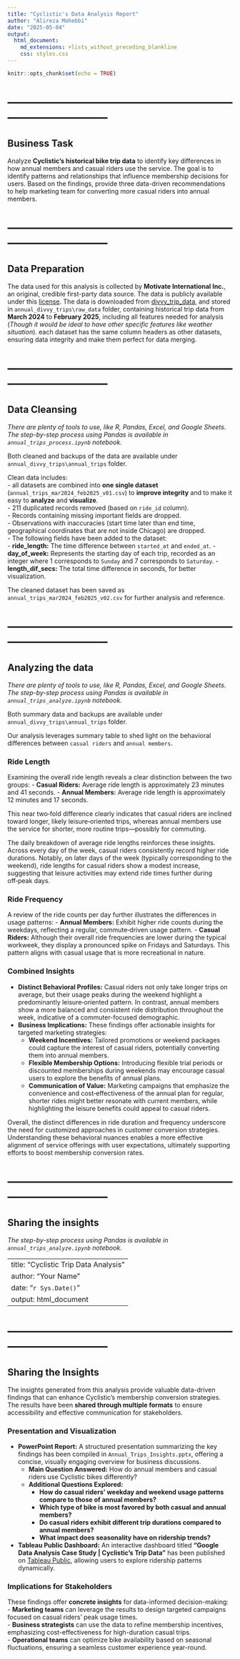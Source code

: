 ---
title: "Cyclistic's Data Analysis Report"
author: "Alireza Mohebbi"
date: "2025-05-04"
output: 
  html_document:
    md_extensions: +lists_without_preceding_blankline
    css: styles.css
---



```{r setup, include=FALSE}
knitr::opts_chunk$set(echo = TRUE)
```

# ------------------------------------------------------------------------------

## Business Task

Analyze **Cyclistic’s historical bike trip data** to identify key differences in how annual members and casual riders use the service. The goal is to identify patterns and relationships that influence membership decisions for users. Based on the findings, provide three data-driven recommendations to help marketing team for converting more casual riders into annual members.

# ------------------------------------------------------------------------------

## Data Preparation

The data used for this analysis is collected by **Motivate International Inc.**, an original, credible first-party data source. The data is publicly available under this [license](https://divvybikes.com/data-license-agreement). The data is downloaded from [divvy_trip_data](https://divvy-tripdata.s3.amazonaws.com/index.html), and stored in `annual_divvy_trips\raw_data` folder, containing historical trip data from **March 2024** to **February 2025**, including all features needed for analysis (_Though it would be ideal to have other specific features like weather situation_). each dataset has the same column headers as other datasets, ensuring data integrity and make them perfect for data merging.

# ------------------------------------------------------------------------------

## Data Cleansing

_There are plenty of tools to use, like R, Pandas, Excel, and Google Sheets. The step-by-step process using Pandas is available in `annual_trips_process.ipynb` notebook._

Both cleaned and backups of the data are available under `annual_divvy_trips\annual_trips` folder.

Clean data includes:  
- all datasets are combined into **one single dataset** (`annual_trips_mar2024_feb2025_v01.csv`) to **improve integrity** and to make it easy to **analyze** and **visualize**.  
- 211 duplicated records removed (based on `ride_id` column).  
- Records containing missing important fields are dropped.  
- Observations with inaccuracies (start time later than end time, geographical coordinates that are not inside Chicago) are dropped.  
- The following fields have been added to the dataset:  
  - **ride_length:** The time difference between `started_at` and `ended_at`.
  - **day_of_week:** Represents the starting day of each trip, recorded as an integer where 1 corresponds to `Sunday` and 7 corresponds to `Saturday`.
  - **length_dif_secs:** The total time difference in seconds, for better visualization.

The cleaned dataset has been saved as `annual_trips_mar2024_feb2025_v02.csv` for further analysis and reference.  

# ------------------------------------------------------------------------------

## Analyzing the data
_There are plenty of tools to use, like R, Pandas, Excel, and Google Sheets. The step-by-step process using Pandas is available in `annual_trips_analyze.ipynb` notebook._

Both summary data and backups are available under `annual_divvy_trips\annual_trips` folder.


Our analysis leverages summary table to shed light on the behavioral differences between `casual riders` and `annual members`.

### Ride Length

Examining the overall ride length reveals a clear distinction between the two groups:
- **Casual Riders:** Average ride length is approximately 23 minutes and 41 seconds.
- **Annual Members:** Average ride length is approximately 12 minutes and 17 seconds.

This near two‑fold difference clearly indicates that casual riders are inclined toward longer, likely leisure‑oriented trips, whereas annual members use the service for shorter, more routine trips—possibly for commuting.

The daily breakdown of average ride lengths reinforces these insights. Across every day of the week, casual riders consistently record higher ride durations. Notably, on later days of the week (typically corresponding to the weekend), ride lengths for casual riders show a modest increase, suggesting that leisure activities may extend ride times further during off‑peak days.

### Ride Frequency

A review of the ride counts per day further illustrates the differences in usage patterns:
- **Annual Members:** Exhibit higher ride counts during the weekdays, reflecting a regular, commute‑driven usage pattern.
- **Casual Riders:** Although their overall ride frequencies are lower during the typical workweek, they display a pronounced spike on Fridays and Saturdays. This pattern aligns with casual usage that is more recreational in nature.

### Combined Insights

- **Distinct Behavioral Profiles:** Casual riders not only take longer trips on average, but their usage peaks during the weekend highlight a predominantly leisure‑oriented pattern. In contrast, annual members show a more balanced and consistent ride distribution throughout the week, indicative of a commuter-focused demographic.
- **Business Implications:** These findings offer actionable insights for targeted marketing strategies:
  - **Weekend Incentives:** Tailored promotions or weekend packages could capture the interest of casual riders, potentially converting them into annual members.
  - **Flexible Membership Options:** Introducing flexible trial periods or discounted memberships during weekends may encourage casual users to explore the benefits of annual plans.
  - **Communication of Value:** Marketing campaigns that emphasize the convenience and cost‑effectiveness of the annual plan for regular, shorter rides might better resonate with current members, while highlighting the leisure benefits could appeal to casual riders.

Overall, the distinct differences in ride duration and frequency underscore the need for customized approaches in customer conversion strategies. Understanding these behavioral nuances enables a more effective alignment of service offerings with user expectations, ultimately supporting efforts to boost membership conversion rates.

# ------------------------------------------------------------------------------

## Sharing the insights
_The step-by-step process using Pandas is available in `annual_trips_analyze.ipynb` notebook._  

---
title: "Cyclistic Trip Data Analysis"
author: "Your Name"
date: "`r Sys.Date()`"
output: html_document
---

# ------------------------------------------------------------------------------

## Sharing the Insights  

The insights generated from this analysis provide valuable data-driven findings that can enhance Cyclistic’s membership conversion strategies. The results have been **shared through multiple formats** to ensure accessibility and effective communication for stakeholders.  

### Presentation and Visualization  

- **PowerPoint Report:** A structured presentation summarizing the key findings has been compiled in `Annual_Trips_Insights.pptx`, offering a concise, visually engaging overview for business discussions.  
  - **Main Question Answered:** How do annual members and casual riders use Cyclistic bikes differently?  
  - **Additional Questions Explored:**  
    - **How do casual riders' weekday and weekend usage patterns compare to those of annual members?**  
    - **Which type of bike is most favored by both casual and annual members?**  
    - **Do casual riders exhibit different trip durations compared to annual members?**  
    - **What impact does seasonality have on ridership trends?**  

- **Tableau Public Dashboard:** An interactive dashboard titled **"Google Data Analysis Case Study | Cyclistic's Trip Data"** has been published on [Tableau Public](https://public.tableau.com/views/Book2_17462764518790/HowdoannualmembersandcasualridersuseCyclisticbikesdifferently?:language=en-GB&:sid=&:redirect=auth&:display_count=n&:origin=viz_share_link), allowing users to explore ridership patterns dynamically.  

### Implications for Stakeholders  

These findings offer **concrete insights** for data-informed decision-making:  
- **Marketing teams** can leverage the results to design targeted campaigns focused on casual riders' peak usage times.  
- **Business strategists** can use the data to refine membership incentives, emphasizing cost-effectiveness for high-duration casual trips.  
- **Operational teams** can optimize bike availability based on seasonal fluctuations, ensuring a seamless customer experience year-round.  